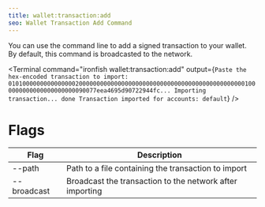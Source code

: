 ```yaml
---
title: wallet:transaction:add
seo: Wallet Transaction Add Command
---
```


You can use the command line to add a signed transaction to your wallet. By default, this command is broadcasted to the network.  

<Terminal
  command="ironfish wallet:transaction:add"
  output={`
Paste the hex-encoded transaction to import: 01010000000000000002000000000000000000000000000000000000000000000001000000000000000000000090077eea4695d90722944fc...
Importing transaction... done
Transaction imported for accounts: default
  `}
/>


# Flags

| Flag | Description |
| ---- | ----------- |
| --path | Path to a file containing the transaction to import |
| --broadcast | Broadcast the transaction to the network after importing |
